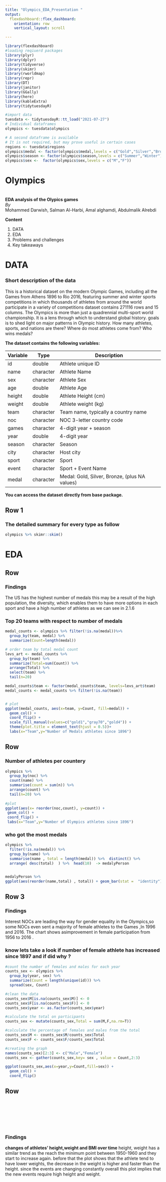 ```yaml
---
title: "Olympics_EDA_Presentation "
output: 
  flexdashboard::flex_dashboard:
    orientation: row
    vertical_layout: scroll

---
```


```r
library(flexdashboard)
#loading reqiuerd packages
library(plyr)
library(dplyr)
library(tidyverse)
library(skimr)
library(rworldmap)
library(repr)
library(DT)
library(janitor)
library(GGally)
library(here)
library(kableExtra)
library(tidytuesdayR)

#import data 
tuesdata <- tidytuesdayR::tt_load("2021-07-27")
# Individual dataframes
olympics <- tuesdata$olympics

# A second dataframe is available
# It is not required, but may prove useful in certain cases
regions <- tuesdata$regions
olympics$medal <- factor(olympics$medal,levels = c("Gold","Silver","Bronze"))
olympics$season <- factor(olympics$season,levels = c("Summer","Winter"))
olympics$sex <-  factor(olympics$sex,levels = c("M","F"))
```
# Olympics 
<br>
**EDA analysis of the Olypics games**
<br> 
*By* 
<br>
Mohammed Darwish, Salman Al-Harbi, Amal alghamdi, Abdulmalik Alrebdi

**Content**

1. DATA 
2. EDA
3. Problems and challenges 
4. Key takeaways

# DATA 
### Short description of the data
This is a historical dataset on the modern Olympic Games, including all the Games from Athens 1896 to Rio 2016, featuring summer and winter sports competitions in which thousands of athletes from around the world participate in a variety of competitions dataset contains 271116 rows and 15 columns. The Olympics is more than just a quadrennial multi-sport world championship. It is a lens through which to understand global history. goals is to shed light on major patterns in Olympic history. How many athletes, sports, and nations are there? Where do most athletes come from? Who wins medals?

**The dataset contains the following variables:**


| Variable | Type      | Description                                    |
|----------|-----------|------------------------------------------------|
| id       | double    | Athlete unique ID                              |
| name     | character | Athlete Name                                   |
| sex      | character | Athlete Sex                                    | 
| age      | double    | Athlete Age                                    |
| height   | double    | Athlete Height (cm)                            | 
| weight   | double    | Athlete weight (kg)                            |
| team     | character | Team name, typically a country name            |
| noc      | character | NOC 3-letter country code                      |
| games    | character | 4-digit year + season                          |
| year     | double    | 4-digit year                                   | 
| season   | character | Season                                         |
| city     | character | Host city                                      | 
| sport    | character | Sport                                          |
| event    | character | Sport + Event Name                             |
| medal    | character | Medal: Gold, Silver, Bronze, (plus NA values)  |


**You can access the dataset directly from base package.**

## Row 1 {data-height=1000, .tabset}

### **The detailed summary for every type as follow** 


```r
olympics %>% skimr::skim() 

```


# EDA

## Row {data-height=350}

### Findings 

The US has the highest number of medals this may be a result of the high population, the diversity, which enables them to have more options in each sport and have a high number of athletes as we can see in 2.1.6

### **Top 20 teams with respect to number of medals**


```r
medal_counts <- olympics %>% filter(!is.na(medal))%>%
  group_by(team, medal) %>%
  summarize(Count=length(medal))

# order team by total medal count
levs_art <- medal_counts %>%
  group_by(team) %>%
  summarize(Total=sum(Count)) %>%
  arrange(Total) %>%
  select(team) %>% 
  tail(n=20)

medal_counts$team <- factor(medal_counts$team, levels=levs_art$team)
medal_counts <- medal_counts %>% filter(!is.na(team))


# plot
ggplot(medal_counts, aes(x=team, y=Count, fill=medal)) +
  geom_col() +
  coord_flip() +
  scale_fill_manual(values=c("gold1","gray70","gold4")) +
  theme(plot.title = element_text(hjust = 0.5))+
  labs(x="Team",y="Number of Medals athletes since 1896")
```

## Row

### Number of athletes per countery
```r
olympics %>%
  group_by(noc) %>%
  count(name) %>%
  summarise(count = sum(n)) %>% 
  arrange(count) %>% 
  tail(n=20) %>% 
  
#plot
ggplot(aes(x= reorder(noc,count), y=count)) +
 geom_col() +
 coord_flip() +
 labs(x="Team",y="Number of Olympics athletes since 1896")

```

### who got the most medals
```r
olympics %>% 
  filter(!is.na(medal)) %>% 
  group_by(name) %>% 
  summarise(name , total = length(medal)) %>%  distinct() %>% 
  arrange( desc(total)  ) %>%  head(10)  -> medalyPerson


medalyPerson %>% 
ggplot(aes(reorder(name,total) , total)) + geom_bar(stat =  "identity") +theme(axis.text.x = element_text(angle = 90)) + coord_flip()
```

## Row 3 {data-height=350}

### Findings 
Interest NOCs are leading the way for gender equality in the Olympics,so some NOCs even sent a majority of female athletes to the Games ,In 1996 and 2016. The chart shows asimprovement in female participation from 1956 to 2016 .

### know lets take a look if number of female athlete has increased since 1897 and if did why ?
```r
#count the number of females and males for each year
counts_sex <- olympics %>% 
  group_by(year, sex) %>%
  summarize(Count = length(unique(id))) %>%
  spread(sex, Count)

#clean the data
counts_sex$M[is.na(counts_sex$M)] <- 0
counts_sex$F[is.na(counts_sex$F)] <- 0
counts_sex$year <- as.factor(counts_sex$year)

#calculate the total on participants 
counts_sex <- mutate(counts_sex,Total = sum(M,F,na.rm=T)) 

#calculate the percentage of females and males from the total
counts_sex$M <- counts_sex$M/counts_sex$Total
counts_sex$F <- counts_sex$F/counts_sex$Total

#creating the graph
names(counts_sex)[2:3] <- c("Male","Female")
counts_sex <- gather(counts_sex,key= sex , value = Count,2:3)

ggplot(counts_sex,aes(x=year,y=Count,fill=sex)) +
  geom_col() +
  coord_flip() 
```

## Row {data-height=150}

<br>
<br>
<br>
<br>
<br>

### Findings 

**changes of athletes' height,weight and BMI over time**
height, weight has a similar trend as the reach the minimum point between 1950-1960 
and they start to increase again. before that the plot shows that the athlete tend to have lower weights, the decrease in the weight is higher and faster than the height. since the events are changing constantly overall this plot implies that the new events require high height and weight.\

<br>
<br>
<br>
<br>
<br>
<br>
<br>
<br>



## changes of athletes' height,weight and BMI over time {.tabset}


### Height
```r
olympics %>% 
  filter(!is.na(height)) %>% 
  group_by(year , sex) %>% 
  summarise( height= mean(height))-> avgHight

ggplot(avgHight , aes(year , height , color = sex)) + geom_point()+ geom_smooth(se = FALSE)
```

### Weight
```r
olympics %>% 
  filter(!is.na(weight)) %>% 
  group_by(year , sex) %>% 
  summarise( weight= mean(weight))-> avgWeight

ggplot(avgWeight , aes(year , weight , color= sex)) + geom_point()+ geom_smooth(se = FALSE)
```

### BMI

```r
avgBMI <- avgHight
avgBMI$weight <- avgWeight$weight

avgBMI <- avgBMI %>% 
  mutate(bmi = (weight)/(height/100 * height/100))

ggplot(avgBMI ,aes(year , bmi , color = sex) )+ geom_point()+ geom_smooth(se = FALSE)
```

### age 

```r
olympics %>%
  filter(grepl('Art', sport)) ->artAge
artAge %>%
  group_by(year) %>%
  summarise(year, age) %>%
 filter(!is.na(age)) ->artAge

ggplot(artAge, aes(year, age)) +
  geom_jitter(width = 0.2, alpha = 0.1, shape = 16) +
  stat_summary(fun.data = mean_sdl,
               fun.args = list(mult = 1))
```



## Row 3 {data-height=350}

### Findings 
XXXXXXXXXXXXX
xxxxxxxxxxxxxxxxxxxxxxxxxxx

### **Did WW2 affect the number of participated countries ?**


 
```r
medal2 <-
  olympics %>%
  group_by(year, medal = medal=="Gold" , season) %>% #the idea here is when we group by medal = gold this will show us the number of games (one medal per game)
  summarise(
    TotalMedal = length(medal) ## i dont know whay na.rm do yet but when i remove it the graph change a lot
  )
medal2 %>%
  filter(medal , medal == TRUE)    ->medal ##the idea here is will count the number of true(medal == gold) in each year summer or
ggplot(medal , aes(year , TotalMedal  , color = season)) + geom_line() +
  geom_point(aes(x=1945, y=300), size=30, shape=1, color="gold4") +
  labs(title ="WWII & Olympcs " ,y = "Total Games", x = "YEAR of the event" , caption = "*the circles shows the start and the end of the war \n   ") +
  # please change the title to good name
  theme_bw() + theme(legend.position = c(.09,.85) , )
```

## Row 3 {data-height=350}

### Findings 
XXXXXXXXXXXXXXXXXXX
xxxxxxxxxxxxxxxxxxxxxxxxxxxxxxxxxxxxxxxxxxxxxxxx

### **Germany in wrold war 2**




```r
olympics %>%
  group_by(team , year ) %>%
  filter(grepl("Germany", team)) %>%
  # filter(team == "Germany" | team == "*Germany" ) %>%
  summarise( team , year , numberOfParticipants= length(name) ,season) %>%
  distinct() -> GermanyDataset
GermanyDataset  %>%
  ggplot(aes(year ,numberOfParticipants , fill = team )) + geom_bar(stat = "identity")+ ##  I dont like this plot but
  facet_grid(. ~ season) +
  labs(title = "Germany during WWII era" , caption = "between  1939 to 1950 germany did not play any olympics  ") +scale_color_brewer(palette = "Dark3")

```



## Row 3 {data-height=350}

### Findings 

xxxxxxxxxxxxxxxxxx
xxxxxxxxxxxxxxxxxxxxxxxxxxxxxxxxxxxxxxxxxxxxx

### **Does the age of the athlete effect on his/her performance?**
*The avg age in each year*

```r
olympics %>% 
  select(year , team,age) %>%
  filter(!is.na(age)) %>% 
  group_by(year) %>% 
  summarise(age = mean(age)) -> avrgAgeInEachYear 

ggplot(avrgAgeInEachYear , aes(year , age)) + geom_point()+ geom_smooth(se = FALSE)

winnersVslosers <- olympics %>% 
  mutate(winner = if_else(is.na(medal),"loser","winner"))
```
### Findings 

xxxxxxxxxxxxxxxxxx
xxxxxxxxxxxxxxxxxxxxxxxxxxxxxxxxxxxxxxxxxxxxx

### How old are most of the winners and losers?
```r
winnersVslosers$winner <- factor(winnersVslosers$winner,levels = c("loser","winner")) 

winnersVslosers %>%
  filter(!is.na(age)) %>% 
  group_by(winner,age) %>% 
  summarise(count=n()) -> winnersVslosers

#plot
winnersVslosers %>% 
  ggplot(aes(x=age ,fill= winner)) +
  geom_density(alpha=0.25)
```

## Row 3

### Findings 
xxxxxxxxxxxxxxxxxx
xxxxxxxxxxxxxxxxxxxxxxxxxxxxxxxxxxxxxxxxxxxxx

## Row

### Mean of age in year With respect of kind of model
```r
medal <-
  olympics %>% 
  filter(!is.na(age),!is.na(medal)) %>% 
  group_by(year, medal) %>% 
  summarise(age = mean(age))

#plot
ggplot(medal , aes(x=year , y=age, color = medal)) + geom_line() +
scale_color_manual(values=c("gold1","gray70","gold4")) 
```

## Row 3 {data-height=150}

### Findings 

xxxxxxxxxxxxxxxxxx
xxxxxxxxxxxxxxxxxxxxxxxxxxxxxxxxxxxxxxxxxxxxxXXXXXXXXXXXXXXxxxxxxxxxxxxxxxxxxxxx
xxxxxxxxxxxxxxxxxxxxxxxxxxxxxxxxxxxxxxxxxxxxxxxx
xxxxxxxxxxxxxxxxxx

## Row 3 {data-height=650}

### kids who got Olympics models(less than 13)
```r
olympics %>% 
  filter(age<13, !is.na(medal)) %>% 
  select(-year,-season) %>% 
  arrange(desc(age)) %>%
  head(5) %>%
  knitr::kable()

```

## Row 3 {data-height=150}

### Findings 

xxxxxxxxxxxxxxxxxx
xxxxxxxxxxxxxxxxxxxxxxxxxxxxxxxxxxxxxxxxxxxxxXXXXXXXXXXXXXXxxxxxxxxxxxxxxxxxxxxx
xxxxxxxxxxxxxxxxxxxxxxxxxxxxxxxxxxxxxxxxxxxxxxxx
xxxxxxxxxxxxxxxxxx

## Row 3 {data-height=1000}

### kids who got Olympics models(less than 13)
```r
olympics %>%
  filter(age>65, !is.na(medal)) %>%
  select(-year,-season) %>% 
  arrange(desc(age)) %>%
  head(5) %>%
  knitr::kable() 
```


# Problems and challenges 

***Winter and Summer Games were held in the same year up until 1992. After that, they staggered them such that Winter Games occur on a four year cycle starting with 1994, then Summer in 1996, then Winter in 1998, and so on.***
<br>
***How to decide which plots should be presented***
<br>
**There are only a few events that happened every year so it is hard to evaluate the attributes of the athlete without deep analysis**
<br> 
**Using git we had some issues in pushing and pulling the content and how we organize our work**
<br>
**In the early years, there is a lot of missing data**


# Key Takeaways from the dataset 
